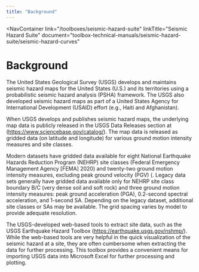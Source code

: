 ```yaml
---
title: "Background"
---
```



<NavContainer 
  link="/toolboxes/seismic-hazard-suite"
  linkTitle="Seismic Hazard Suite"
  document="toolbox-technical-manuals/seismic-hazard-suite/seismic-hazard-curves"
></NavContainer>

# Background

The United States Geological Survey (USGS) develops and maintains seismic hazard maps for the United States (U.S.) and its territories using a
probabilistic seismic hazard analysis (PSHA) framework. The USGS also developed seismic hazard maps as part of a United States Agency for
International Development (USAID) effort (e.g., Haiti and Afghanistan).

When USGS develops and publishes seismic hazard maps, the underlying map data is publicly released in the USGS Data Releases section at (https://www.sciencebase.gov/catalog/). The map data
is released as gridded data (on latitude and longitude) for various ground motion intensity measures and site classes.

Modern datasets have gridded data available for eight National Earthquake Hazards Reduction Program (NEHRP) site classes (Federal Emergency Management
Agency [FEMA] 2020) and twenty-two ground motion intensity measures, excluding peak ground velocity (PGV) (<Citation citationKey="Petersen2020" />.
Legacy data sets generally have gridded data available only for NEHRP site class boundary B/C (very dense soil and soft rock) and three ground motion
intensity measures: peak ground acceleration (PGA), 0.2-second spectral acceleration, and 1-second SA. Depending on the legacy dataset, additional
site classes or SAs may be available. The grid spacing varies by model to provide adequate resolution.

The USGS-developed web-based tools to extract site data, such as the USGS Earthquake Hazard Toolbox (https://earthquake.usgs.gov/nshmp/). While the web-based tools are very helpful in
the quick visualization of the seismic hazard at a site, they are often cumbersome when extracting the data for further processing. This toolbox
provides a convenient means for importing USGS data into Microsoft Excel for further processing and plotting.

<CitationFootnote />
